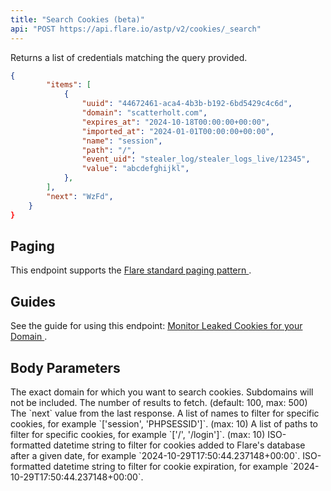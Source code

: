 ```yaml
---
title: "Search Cookies (beta)"
api: "POST https://api.flare.io/astp/v2/cookies/_search"
---
```



<GatedAccessFeatureAstp />

Returns a list of credentials matching the query provided.

<ResponseExample>

```json Response Example
{
        "items": [
            {
                "uuid": "44672461-aca4-4b3b-b192-6bd5429c4c6d",
                "domain": "scatterholt.com",
                "expires_at": "2024-10-18T00:00:00+00:00",
                "imported_at": "2024-01-01T00:00:00+00:00",
                "name": "session",
                "path": "/",
                "event_uid": "stealer_log/stealer_logs_live/12345",
                "value": "abcdefghijkl",
            },
        ],
        "next": "WzFd",
    }
}
```

</ResponseExample>

## Paging

This endpoint supports the 
[Flare standard paging pattern <Icon icon="book" size={16} />](/concepts/paging).

## Guides

See the guide for using this endpoint:
[Monitor Leaked Cookies for your Domain <Icon icon="book" size={16} />](/guides/cookie-monitoring).

## Body Parameters

<ParamField body="domain" type="string">
  The exact domain for which you want to search cookies. Subdomains will not be included.
</ParamField>

<ParamField body="size" type="number">
  The number of results to fetch. (default: 100, max: 500)
</ParamField>

<ParamField body="from" type="string">
  The `next` value from the last response.
</ParamField>

<ParamField body="names" type="string[]">
  A list of names to filter for specific cookies, for example `['session', 'PHPSESSID']`. (max: 10)
</ParamField>

<ParamField body="paths" type="string[]">
  A list of paths to filter for specific cookies, for example `['/', '/login']`. (max: 10)
</ParamField>

<ParamField body="imported_after" type="string">
  ISO-formatted datetime string to filter for cookies added to Flare's database after a given date, for example `2024-10-29T17:50:44.237148+00:00`.
</ParamField>

<ParamField body="expires_after" type="string">
  ISO-formatted datetime string to filter for cookie expiration, for example `2024-10-29T17:50:44.237148+00:00`.
</ParamField>
